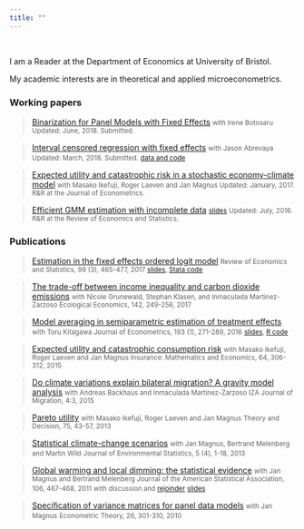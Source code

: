 ```yaml
---
title: ""
---
```


<br>

I am a Reader at the Department of Economics at University of Bristol.

My academic interests are in theoretical and applied microeconometrics.

### Working papers

> [Binarization for Panel Models with Fixed Effects](./Botosaru Muris - Binarization [2018].pdf)
> <small>with Irene Botosaru</small>
> <small>Updated: June, 2018. Submitted.</small>

> [Interval censored regression with fixed effects](https://github.com/chrismuris/IntervalFixedEffects/raw/master/AbrevayaMuris-2018-IntervalFE.pdf)
> <small>with Jason Abrevaya</small>
> <small>Updated: March, 2018. Submitted.</small>
> <small>[data and code](https://github.com/chrismuris/IntervalFixedEffects)</small>

> [Expected utility and catastrophic risk in a stochastic economy-climate model](./ILMM2017-catastrophe.pdf)
> <small>with Masako Ikefuji, Roger Laeven and Jan Magnus </small> 
> <small>Updated: January, 2017. R&R at the Journal of Econometrics.</small>

> [Efficient GMM estimation with incomplete data](./M2016-incompleteData.pdf)
> <small>[slides](./M2016-incompleteData-slides.pdf)</small>
> <small>Updated: July, 2016. R&R at the Review of Economics and Statistics.</small>

### Publications

> [Estimation in the fixed effects ordered logit model](http://www.mitpressjournals.org/doi/pdf/10.1162/REST_a_00617) 
> <small>Review of Economics and Statistics, 99 (3), 465-477, 2017 </small> 
> <small>[slides](feol-slides-201604.pdf), [Stata code](http://dx.doi.org/10.7910/DVN/IUJ3VZ)</small>

> [The trade-off between income inequality and carbon dioxide emissions](https://doi.org/10.1016/j.ecolecon.2017.06.034)
> <small>with Nicole Grunewald, Stephan Klasen, and Inmaculada Martinez-Zarzoso </small>
> <small> Ecological Economics, 142, 249-256, 2017</small>

> [Model averaging in semiparametric estimation of treatment effects](http://dx.doi.org/10.1016/j.jeconom.2016.03.002)
> <small>with Toru Kitagawa </small> 
> <small>Journal of Econometrics, 193 (1), 271-289, 2016</small> 
> <small>[slides](KM2013-slides.pdf), [R code](KM-code.zip) </small>

> [Expected utility and catastrophic consumption risk](http://dx.doi.org/10.1016/j.insmatheco.2015.06.007)
> <small>with Masako Ikefuji, Roger Laeven and Jan Magnus </small> 
> <small>Insurance: Mathematics and Economics, 64, 306-312, 2015</small>

> [Do climate variations explain bilateral migration? A gravity model analysis](http://www.izajom.com/content/4/1/3) 
> <small>with Andreas Backhaus and Inmaculada Martinez-Zarzoso </small> 
> <small>IZA Journal of Migration, 4:3, 2015</small>

> [Pareto utility](http://dx.doi.org/10.1007/s11238-012-9293-8)
> <small>with Masako Ikefuji, Roger Laeven and Jan Magnus</small>
> <small>Theory and Decision, 75, 43-57, 2013</small>

> [Statistical climate-change scenarios](http://www.jenvstat.org/v05/i04)
> <small>with Jan Magnus, Bertrand Melenberg and Martin Wild</small>
> <small>Journal of Environmental Statistics, 5 (4), 1-18, 2013</small>

> [Global warming and local dimming: the statistical evidence](http://dx.doi.org/10.1198/jasa.2011.ap09508) 
> <small>with Jan Magnus and Bertrand Melenberg </small>
> <small>Journal of the American Statistical Association, 106, 467-468, 2011</small>
> <small>with discussion and [rejoinder](http://dx.doi.org/10.1198/jasa.2011.ap11319)</small>
> <small>[slides](MMM2010_slides.pdf)</small>

> [Specification of variance matrices for panel data models](http://dx.doi.org/10.1017/S0266466609090756)
> <small>with Jan Magnus</small>
> <small>Econometric Theory, 26, 301-310, 2010 </small>
